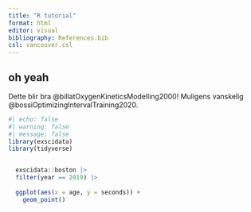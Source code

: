 ```yaml
---
title: "R tutorial"
format: html
editor: visual
bibliography: References.bib
csl: vancouver.csl
---
```


## oh yeah

Dette blir bra @billatOxygenKineticsModelling2000! Muligens vanskelig @bossiOptimizingIntervalTraining2020.

```r
#| echo: false
#| warning: false
#| message: false
library(exscidata)
library(tidyverse)


  exscidata::boston |>
  filter(year == 2019) |>
  
  ggplot(aes(x = age, y = seconds)) +
    geom_point()

```
